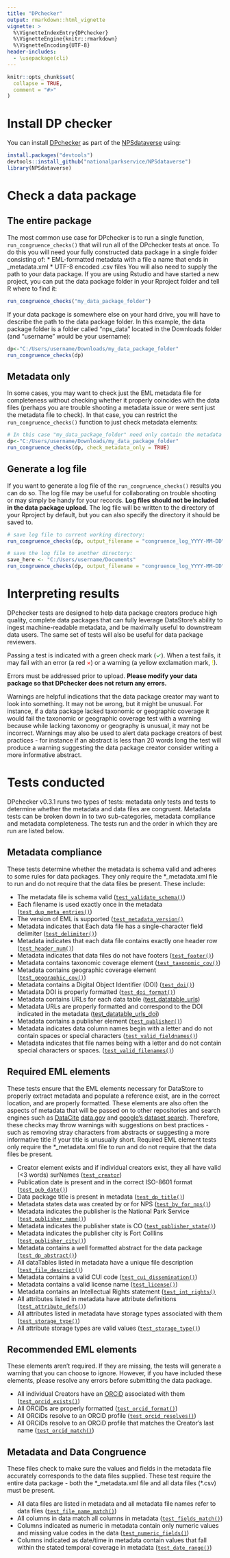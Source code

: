 ```yaml
---
title: "DPchecker"
output: rmarkdown::html_vignette
vignette: >
  %\VignetteIndexEntry{DPchecker}
  %\VignetteEngine{knitr::rmarkdown}
  %\VignetteEncoding{UTF-8}
header-includes:
  - \usepackage(cli)
---
```


```r
knitr::opts_chunk$set(
  collapse = TRUE,
  comment = "#>"
)
```

# Install DP checker

You can install [DPchecker](https://nationalparkservice.github.io/DPchecker/) as part of the [NPSdataverse](https://roblbaker.github.io/NPSdataverse/) using: 

```r
install.packages("devtools")
devtools::install_github("nationalparkservice/NPSdataverse")
library(NPSdataverse)
```

# Check a data package

## The entire package
The most common use case for DPchecker is to run a single function, `run_congruence_checks()` that will run all of the DPchecker tests at once. To do this you will need your fully constructed data package in a single folder consisting of:
* EML-formatted metadata with a file a name that ends in _metadata.xml
* UTF-8 encoded .csv files
You will also need to supply the path to your data package. If you are using Rstudio and have started a new project, you can put the data package folder in your Rproject folder and tell R where to find it:
```r
run_congruence_checks("my_data_package_folder")
```
If your data package is somewhere else on your hard drive, you will have to describe the path to the data package folder. In this example, the data package folder is a folder called "nps_data" located in the Downloads folder (and "username" would be your username):
```r
dp<-"C:/Users/username/Downloads/my_data_package_folder"
run_congruence_checks(dp)
```

## Metadata only
In some cases, you may want to check just the EML metadata file for completeness without checking whether it properly coincides with the data files (perhaps you are trouble shooting a metadata issue or were sent just the metadata file to check). In that case, you can restrict the `run_congruence_checks()` function to just check metadata elements:
```r
# In this case "my_data_package_folder" need only contain the metadata file but could include .csvs
dp<-"C:/Users/username/Downloads/my_data_package_folder"
run_congruence_checks(dp, check_metadata_only = TRUE)
```

## Generate a log file
If you want to generate a log file of the `run_congruence_checks()` results you can do so. The log file may be useful for collaborating on trouble shooting or may simply be handy for your records. **Log files should not be included in the data package upload**. The log file will be written to the directory of your Rproject by default, but you can also specify the directory it should be saved to.
```r
# save log file to current working directory:
run_congruence_checks(dp, output_filename = "congruence_log_YYYY-MM-DD")

# save the log file to another directory:
save_here <- "C:/Users/username/Documents"
run_congruence_checks(dp, output_filename = "congruence_log_YYYY-MM-DD", output_dir = save_here)
```

# Interpreting results

DPchecker tests are designed to help data package creators produce high quality, complete data packages that can fully leverage DataStore's ability to ingest machine-readable metadata, and be maximally useful to downstream data users. The same set of tests will also be useful for data package reviewers. 

Passing a test is indicated with a green check mark (<span style="color: green;">$\checkmark$</span>). When a test fails, it may fail with an error (a red <span style="color: red;">$\times$</span>) or a warning (a yellow exclamation mark, <span style="color: yellow;">!</span>). 

Errors must be addressed prior to upload. **Please modify your data package so that DPchecker does not return any errors.** 

Warnings are helpful indications that the data package creator may want to look into something. It may not be wrong, but it might be unusual. For instance, if a data package lacked taxonomic or geographic coverage it would fail the taxonomic or geographic coverage test with a warning because while lacking taxonomy or geography is unusual, it may not be incorrect. Warnings may also be used to alert data package creators of best practices - for instance if an abstract is less than 20 words long the test will produce a warning suggesting the data package creator consider writing a more informative abstract.

# Tests conducted

DPchecker v0.3.1 runs two types of tests: metadata only tests and tests to determine whether the metadata and data files are congruent.  Metadata tests can be broken down in to two sub-categories, metadata compliance and metadata completeness. The tests run and the order in which they are run are listed below.

## Metadata compliance
These tests determine whether the metadata is schema valid and adheres to some rules for data packages. They only require the *_metadata.xml file to run and do not require that the data files be present. These include:

* The metadata file is schema valid ([`test_validate_schema()`](../reference/test_validate_schema.html))
* Each filename is used exactly once in the metadata ([`test_dup_meta_entries()`](../reference/test_dup_meta_entries.html))
* The version of EML is supported ([`test_metadata_version()`](../reference/test_metadata_version.html)
* Metadata indicates that Each data file has a single-character field delimiter ([`test_delimiter()`](../reference/test_delimiter.html)) 
* Metadata indicates that each data file contains exactly one header row ([`test_header_num()`](../reference/test_header_num.html))
* Metadata indicates that data files do not have footers ([`test_footer()`](../reference/test_footer.html))
* Metadata contains taxonomic coverage element ([`test_taxonomic_cov()`](../reference/test_taxonomic_cov.html))
* Metadata contains geographic coverage element ([`test_geographic_cov()`](../reference/test_geographic_cov.html))
* Metadata contains a Digital Object Identifier (DOI) ([`test_doi()`](../reference/test_doi.html))
* Metadata DOI is properly formatted ([`test_doi_format()`](../reference/test_doi_format.html))
* Metadata contains URLs for each data table  ([test_datatable_urls](../reference/test_datatable_urls.html))
* Metadata URLs are properly formatted and correspond to the DOI indicated in the metadata ([test_datatable_urls_doi](../reference/test_datatable_urls_doi))
* Metadata contains a publisher element ([`test_publisher()`](../reference/test_publisher.html))
* Metadata indicates data column names begin with a letter and do not contain spaces or special characters ([`test_valid_fieldnames()`](../reference/test_valid_fieldnames.html))
* Metadata indicates that file names being with a letter and do not contain special characters or spaces. ([`test_valid_filenames()`](../reference/test_valid_filenames.html))

## Required EML elements
These tests ensure that the EML elements necessary for DataStore to properly extract metadata and populate a reference exist, are in the correct location, and are properly formatted. These elements are also often the aspects of metadata that will be passed on to other repositories and search engines such as [DataCite](https://datacite.org/) [data.gov](https://data.gov/) and [google's dataset search](https://datasetsearch.research.google.com/). Therefore, these checks may throw warnings with suggestions on best practices - such as removing stray characters from abstracts or suggesting a more informative title if your title is unusually short. Required EML element tests only require the *_metadata.xml file to run and do not require that the data files be present.

* Creator element exists and if individual creators exist, they all have valid (<3 words) surNames ([`test_creator`](../reference/test_creator.html))
* Publication date is present and in the correct ISO-8601 format ([`test_pub_date()`](../reference/test_pub_date.html))
* Data package title is present in metadata ([`test_dp_title()`](../reference/test_dp_title.html))
* Metadata states data was created by or for NPS ([`test_by_for_nps()`](../reference/test_by_for_nps.html))
* Metadata indicates the publisher is the National Park Service ([`test_publisher_name()`](../reference/test_publisher_name.html))
* Metadata indicates the publisher state is CO  ([`test_publisher_state()`](../reference/test_publisher_state.html))
* Metadata indicates the publisher city is Fort Colllins ([`test_publisher_city()`](../reference/test_publisher_city.html))
* Metadata contains a well formatted abstract for the data package ([`test_dp_abstract()`](../reference/test_dp_abstract.html))
* All dataTables listed in metadata have a unique file description ([`test_file_descript()`](../reference/test_file_descript.html))
* Metadata contains a valid CUI code ([`test_cui_dissemination()`](../reference/test_cui_dissemination.html))
* Metadata contains a valid license name ([`test_license()`](../reference/test_license.html))
* Metadata contains an Intellectual Rights statement ([`test_int_rights()`](../reference/test_int_rights.html)
* All attributes listed in metadata have attribute definitions ([`test_attribute_defs()`](../reference/test_attribute_defs.html))
* All attributes listed in metadata have storage types associated with them ([`test_storage_type()`](../reference/test_storage_type.html))
* All attribute storage types are valid values ([`test_storage_type()`](../reference/test_storage_type.html))

## Recommended EML elements
These elements aren't required. If they are missing, the tests will generate a warning that you can choose to ignore. However, if you have included these elements, please resolve any errors before submitting the data package.

* All individual Creators have an [ORCiD](https://orcid.org) associated with them ([`test_orcid_exists()`](../reference/test_orcid_exists.html))
* All ORCiDs are properly formatted ([`test_orcid_format()`](../reference/test_orcid_format.html))
* All ORCiDs resolve to an ORCiD profile ([`test_orcid_resolves()`](../reference/test_orcid_resolves.html))
* All ORCiDs resolve to an ORCiD profile that matches the Creator's last name ([`test_orcid_match()`](../reference/test_orcid_match.html))

## Metadata and Data Congruence
These files check to make sure the values and fields in the metadata file accurately corresponds to the data files supplied. These test require the entire data package - both the \*_metadata.xml file and all data files (*.csv) must be present.

* All data files are listed in metadata and all metadata file names refer to data files ([`test_file_name_match()`](../reference/test_file_name_match.html))
* All columns in data match all columns in metadata ([`test_fields_match()`](../reference/test_fields_match.html))
* Columns indicated as numeric in metadata contain only numeric values and missing value codes in the data ([`test_numeric_fields()`](../reference/test_numeric_fields.html))
* Columns indicated as date/time in metadata contain values that fall within the stated temporal coverage in metadata ([`test_date_range()`](../reference/test_date_range.html))
